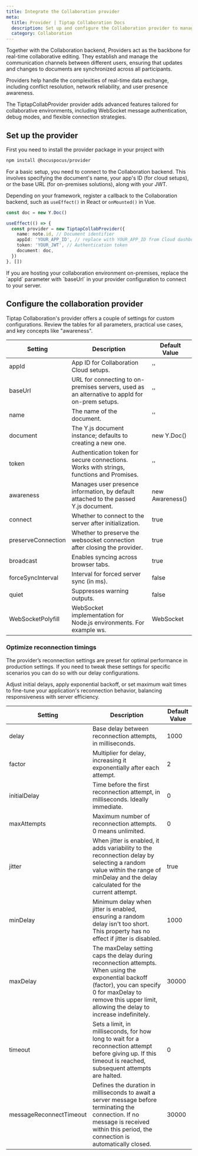 ```yaml
---
title: Integrate the Collaboration provider
meta:
  title: Provider | Tiptap Collaboration Docs
  description: Set up and configure the Collaboration provider to manage real-time document synchronization across users.
  category: Collaboration
---
```



Together with the Collaboration backend, Providers act as the backbone for real-time collaborative editing. They establish and manage the communication channels between different users, ensuring that updates and changes to documents are synchronized across all participants.

Providers help handle the complexities of real-time data exchange, including conflict resolution, network reliability, and user presence awareness.

The TiptapCollabProvider provider adds advanced features tailored for collaborative environments, including WebSocket message authentication, debug modes, and flexible connection strategies.

## Set up the provider

First you need to install the provider package in your project with

```bash
npm install @hocuspocus/provider
```

For a basic setup, you need to connect to the Collaboration backend. This involves specifying the document's name, your app's ID (for cloud setups), or the base URL (for on-premises solutions), along with your JWT.

Depending on your framework, register a callback to the Collaboration backend, such as `useEffect()` in React or `onMounted()` in Vue.

```ts
const doc = new Y.Doc()

useEffect(() => {
  const provider = new TiptapCollabProvider({
    name: note.id, // Document identifier
    appId: 'YOUR_APP_ID', // replace with YOUR_APP_ID from Cloud dashboard
    token: 'YOUR_JWT', // Authentication token
    document: doc,
  })
}, [])
```

<Callout title="Note for On-Premises Customers" variant="hint">
  If you are hosting your collaboration environment on-premises, replace the `appId` parameter with
  `baseUrl` in your provider configuration to connect to your server.
</Callout>

## Configure the collaboration provider

Tiptap Collaboration's provider offers a couple of settings for custom configurations. Review the tables for all parameters, practical use cases, and key concepts like "awareness".

| Setting            | Description                                                                                    | Default Value   |
| ------------------ | ---------------------------------------------------------------------------------------------- | --------------- |
| appId              | App ID for Collaboration Cloud setups.                                                         | &#39;&#39;      |
| baseUrl            | URL for connecting to on-premises servers, used as an alternative to appId for on-prem setups. | &#39;&#39;      |
| name               | The name of the document.                                                                      | &#39;&#39;      |
| document           | The Y.js document instance; defaults to creating a new one.                                    | new Y.Doc()     |
| token              | Authentication token for secure connections. Works with strings, functions and Promises.       | &#39;&#39;      |
| awareness          | Manages user presence information, by default attached to the passed Y.js document.            | new Awareness() |
| connect            | Whether to connect to the server after initialization.                                         | true            |
| preserveConnection | Whether to preserve the websocket connection after closing the provider.                       | true            |
| broadcast          | Enables syncing across browser tabs.                                                           | true            |
| forceSyncInterval  | Interval for forced server sync (in ms).                                                       | false           |
| quiet              | Suppresses warning outputs.                                                                    | false           |
| WebSocketPolyfill  | WebSocket implementation for Node.js environments. For example ws.                             | WebSocket       |

### Optimize reconnection timings

The provider’s reconnection settings are preset for optimal performance in production settings. If you need to tweak these settings for specific scenarios you can do so with our delay configurations.

Adjust initial delays, apply exponential backoff, or set maximum wait times to fine-tune your application's reconnection behavior, balancing responsiveness with server efficiency.

| Setting                 | Description                                                                                                                                                                                                            | Default Value |
| ----------------------- | ---------------------------------------------------------------------------------------------------------------------------------------------------------------------------------------------------------------------- | ------------- |
| delay                   | Base delay between reconnection attempts, in milliseconds.                                                                                                                                                             | 1000          |
| factor                  | Multiplier for delay, increasing it exponentially after each attempt.                                                                                                                                                  | 2             |
| initialDelay            | Time before the first reconnection attempt, in milliseconds. Ideally immediate.                                                                                                                                        | 0             |
| maxAttempts             | Maximum number of reconnection attempts. 0 means unlimited.                                                                                                                                                            | 0             |
| jitter                  | When jitter is enabled, it adds variability to the reconnection delay by selecting a random value within the range of minDelay and the delay calculated for the current attempt.                                       | true          |
| minDelay                | Minimum delay when jitter is enabled, ensuring a random delay isn&#39;t too short. This property has no effect if jitter is disabled.                                                                                  | 1000          |
| maxDelay                | The maxDelay setting caps the delay during reconnection attempts. When using the exponential backoff (factor), you can specify 0 for maxDelay to remove this upper limit, allowing the delay to increase indefinitely. | 30000         |
| timeout                 | Sets a limit, in milliseconds, for how long to wait for a reconnection attempt before giving up. If this timeout is reached, subsequent attempts are halted.                                                           | 0             |
| messageReconnectTimeout | Defines the duration in milliseconds to await a server message before terminating the connection. If no message is received within this period, the connection is automatically closed.                                | 30000         |
